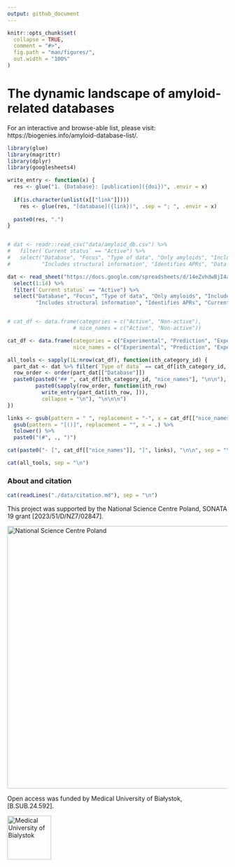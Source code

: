 ```yaml
---
output: github_document
---
```


<!-- README.md is generated from README.Rmd. Please edit that file -->

```r
knitr::opts_chunk$set(
  collapse = TRUE,
  comment = "#>",
  fig.path = "man/figures/",
  out.width = "100%"
)
```

# The dynamic landscape of amyloid-related databases

<!-- This curated list collects peer-reviewed machine learning models dedicated to predicting specific properties of peptides.  -->
For an interactive and browse-able list, please visit: https://biogenies.info/amyloid-database-list/.

```r
library(glue)
library(magrittr)
library(dplyr)
library(googlesheets4)

write_entry <- function(x) {
  res <- glue("1. {Database}: [publication]({doi})", .envir = x)
  
  if(is.character(unlist(x[["link"]])))
    res <- glue(res, "[database]({link})", .sep = "; ", .envir = x)
  
  paste0(res, ".")
}


# dat <- readr::read_csv("data/amyloid_db.csv") %>% 
#   filter(`Current status` == "Active") %>%
#   select("Database", "Focus", "Type of data", "Only amyloids", "Includes experimental conditions", "Usability",
#          "Includes structural information", "Identifies APRs", "Data sources and links to other db", "Current status", "Published or last update", "doi", "link")

dat <- read_sheet("https://docs.google.com/spreadsheets/d/14eZvhdwBjI4a9AT7DwS3QbYioYorrzAqu3zgNUZqDSA/edit?usp=sharing",sheet = "database_list", col_types = "c") %>% 
  select(1:14) %>% 
  filter(`Current status` == "Active") %>%
  select("Database", "Focus", "Type of data", "Only amyloids", "Includes experimental conditions", "Usability",
         "Includes structural information", "Identifies APRs", "Current status", "Published or last update", "Data sources and links to other db", "doi", "link")


# cat_df <- data.frame(categories = c("Active", "Non-active"),
                     # nice_names = c("Active", "Non-active"))

cat_df <- data.frame(categories = c("Experimental", "Prediction", "Experimental and prediction"),
                     nice_names = c("Experimental", "Prediction", "Experimental and prediction"))

all_tools <- sapply(1L:nrow(cat_df), function(ith_category_id) {
  part_dat <- dat %>% filter(`Type of data` == cat_df[ith_category_id, "categories"])
  row_order <- order(part_dat[["Database"]])
  paste0(paste0("## ", cat_df[ith_category_id, "nice_names"], "\n\n"),
         paste0(sapply(row_order, function(ith_row)
           write_entry(part_dat[ith_row, ])), 
           collapse = "\n"), "\n\n\n")
})

links <- gsub(pattern = " ", replacement = "-", x = cat_df[["nice_names"]]) %>% 
  gsub(pattern = "[()]", replacement = "", x = .) %>% 
  tolower() %>% 
  paste0("(#", ., ")")

cat(paste0("- [", cat_df[["nice_names"]], "]", links), "\n\n", sep = "\n")

cat(all_tools, sep = "\n")
```

### About and citation

```r
cat(readLines("./data/citation.md"), sep = "\n")
```

This project was supported by the National Science Centre Poland, SONATA 19 grant [2023/51/D/NZ7/02847]. 

[![National Science Centre Poland](docs/ncn_logo.png){width=600}](https://ncn.gov.pl/en)   

Open access was funded by Medical University of Białystok, [B.SUB.24.592].

[![Medical University of Bialystok](docs/mub_logo.png){width=100}](https://www.umb.edu.pl/en/index.php)
